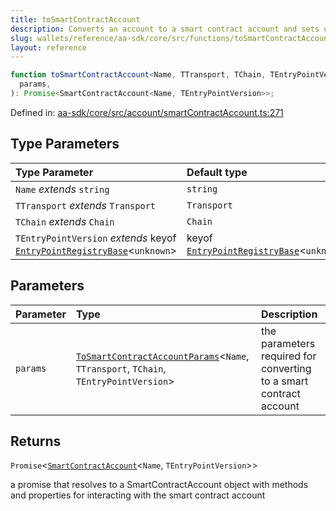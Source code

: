 ```yaml
---
title: toSmartContractAccount
description: Converts an account to a smart contract account and sets up various account-related methods using the provided parameters like transport, chain, entry point, and other utilities.
slug: wallets/reference/aa-sdk/core/src/functions/toSmartContractAccount
layout: reference
---
```


```ts
function toSmartContractAccount<Name, TTransport, TChain, TEntryPointVersion>(
  params,
): Promise<SmartContractAccount<Name, TEntryPointVersion>>;
```

Defined in: [aa-sdk/core/src/account/smartContractAccount.ts:271](https://github.com/alchemyplatform/aa-sdk/blob/49e74eee8606f480b200b4612d00d950da8a8742/aa-sdk/core/src/account/smartContractAccount.ts#L271)

## Type Parameters

| Type Parameter                                                                                                        | Default type                                                                           |
| :-------------------------------------------------------------------------------------------------------------------- | :------------------------------------------------------------------------------------- |
| `Name` _extends_ `string`                                                                                             | `string`                                                                               |
| `TTransport` _extends_ `Transport`                                                                                    | `Transport`                                                                            |
| `TChain` _extends_ `Chain`                                                                                            | `Chain`                                                                                |
| `TEntryPointVersion` _extends_ keyof [`EntryPointRegistryBase`](../interfaces/EntryPointRegistryBase.mdx)\<`unknown`> | keyof [`EntryPointRegistryBase`](../interfaces/EntryPointRegistryBase.mdx)\<`unknown`> |

## Parameters

| Parameter | Type                                                                                                                                      | Description                                                        |
| :-------- | :---------------------------------------------------------------------------------------------------------------------------------------- | :----------------------------------------------------------------- |
| `params`  | [`ToSmartContractAccountParams`](../type-aliases/ToSmartContractAccountParams.mdx)\<`Name`, `TTransport`, `TChain`, `TEntryPointVersion`> | the parameters required for converting to a smart contract account |

## Returns

`Promise`\<[`SmartContractAccount`](../type-aliases/SmartContractAccount.mdx)\<`Name`, `TEntryPointVersion`>>

a promise that resolves to a SmartContractAccount object with methods and properties for interacting with the smart contract account
